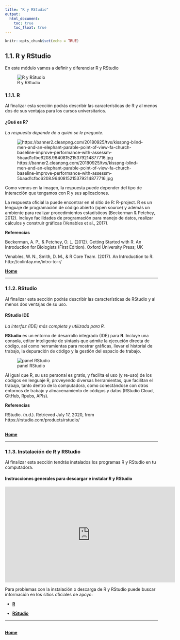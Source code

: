 ```yaml
---
title: "R y RStudio"
output:
  html_document:
    toc: true
    toc_float: true
---
```


```r
knitr::opts_chunk$set(echo = TRUE)
```

## 1.1. R y RStudio
En este módulo vamos a definir y diferenciar R y RStudio

![R y RStudio](media/RRStudio.png)

### 1.1.1. R
Al finalizar esta sección podrás describir las características de R y al menos dos de sus ventajas para los cursos universitarios.

#### ¿Qué es R?
_La respuesta depende de a quién se le pregunte._

![https://banner2.cleanpng.com/20180925/tvs/kisspng-blind-men-and-an-elephant-parable-point-of-view-fa-church-baseline-improve-performance-with-assessm-5baad1cfbc6208.9640815215379214877716.jpg](media/elephant.jpg)


Como vemos en la imagen, la respuesta puede depender del tipo de interacción que tengamos con R y sus aplicaciones.

La respuesta oficial la puede encontrar en el sitio de R: R-project.  R es un lenguaje de programación de código abierto (open source) y además un ambiente para realizar procedimientos estadísticos (Beckerman & Petchey, 2012).  Incluye facilidades de programación para manejo de datos, realizar cálculos y construir gráficas (Venables et al., 2017).  



__Referencias__

Beckerman, A. P., & Petchey, O. L. (2012). Getting Started with R.  An Introduction for Biologists (First Edition). Oxford University Press; UK

Venables, W. N., Smith, D. M., & R Core Team. (2017). An Introduction to R. http://colinfay.me/intro-to-r/

[  __Home__](https://dsfernandez.github.io/tallerR-basico/index.html)

*** 

### 1.1.2. RStudio
Al finalizar esta sección podrás describir las características de RStudio y al menos dos ventajas de su uso.

#### RStudio IDE
_La interfaz (IDE) más completa y utilizada para R._

__RStudio__ es un entorno de desarrollo integrado (IDE) para __R__. Incluye una consola, editor inteligente de sintaxis que admite la ejecución directa de código, así como herramientas para mostrar gráficas, llevar el historial de trabajo, la depuración de código y la gestión del espacio de trabajo.

![panel RStudio](media/RStudio.png)

Al igual que R, su uso personal es gratis, y facilita el uso (y re-uso) de los códigos en lenguaje R, proveyendo diversas herramientas, que facilitan el trabajo, tanto dentro de la computadora, como conectándose con otros entornos de trabajo y almacenamiento de códigos y datos (RStudio Cloud, GitHub, Rpubs, APIs).

__Referencias__

RStudio. (n.d.). Retrieved July 17, 2020, from https://rstudio.com/products/rstudio/

\
[  __Home__](https://dsfernandez.github.io/tallerR-basico/index.html)

***  

### 1.1.3. Instalación de R y RStudio
Al finalizar esta sección tendrás instalados los programas R y RStudio en tu computadora.

#### Instrucciones generales para descargar e instalar R y RStudio

<iframe width="560" height="315" src="https://www.youtube.com/embed/-sryC9wgHvU" frameborder="0" allow="accelerometer; autoplay; encrypted-media; gyroscope; picture-in-picture" allowfullscreen></iframe>

Para problemas con la instalación o descarga de R y RStudio puede buscar información en los sitios oficiales de apoyo:  

* [ __R__ ](https://cran.r-project.org/faqs.html)  

* [ __RStudio__ ](https://rstudio.com/products/rstudio/download/)

*** 

\
[  __Home__](https://dsfernandez.github.io/tallerR-basico/index.html)


